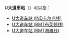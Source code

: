 '''U大道車站'''（{{lang-en|Avenue U station}}）可以指：

* [[U大道车站_(IND卡尔弗线)|U大道车站 (IND卡尔弗线)]]
* [[U大道车站_(BMT布莱顿线)|U大道车站 (BMT布莱顿线)]]
* [[U大道车站_(BMT海滩线)|U大道车站 (BMT海滩线)]]

{{disambig|cat=五字車站名消歧義}}